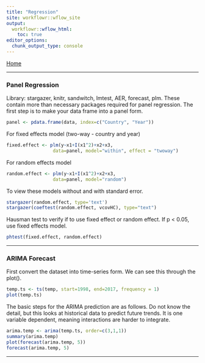```yaml
---
title: "Regression"
site: workflowr::wflow_site
output:
  workflowr::wflow_html:
    toc: true
editor_options:
  chunk_output_type: console
---
```


[Home](index.html)

***

### Panel Regression ###
Library: stargazer, knitr, sandwitch, lmtest, AER, forecast, plm. These contain more than necessary packages required for panel regression.
The first step is to make your data frame into a panel form.
```r
panel <- pdata.frame(data, index=c("Country", "Year"))
```
For fixed effects model (two-way - country and year)
```r
fixed.effect <- plm(y~x1+I(x1^2)+x2+x3, 
                 data=panel, model="within", effect = "twoway")
```
For random effects model
```r
random.effect <- plm(y~x1+I(x1^2)+x2+x3, 
                 data=panel, model="random")
```
To view these models without and with standard error.
```r
stargazer(random.effect, type='text')
stargazer(coeftest(random.effect, vcovHC), type="text")
```
Hausman test to verify if to use fixed effect or random effect. If p < 0.05, use fixed effects model.
```r
phtest(fixed.effect, random.effect)
```

***

### ARIMA Forecast ###
First convert the dataset into time-series form. We can see this through the plot().
```r
temp.ts <- ts(temp, start=1998, end=2017, frequency = 1)
plot(temp.ts)
```
The basic steps for the ARIMA prediction are as follows. Do not know the detail, but this looks at historical data to predict future trends. It is one variable dependent, meaning interactions are harder to integrate. 

```r
arima.temp <- arima(temp.ts, order=c(3,1,1))
summary(arima.temp)
plot(forecast(arima.temp, 5))
forecast(arima.temp, 5)
```

***




